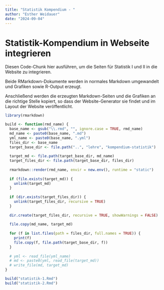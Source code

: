 ```yaml
---
title: "Statistik Kompendium - "
author: "Esther Weidauer"
date: "2024-09-04"
---
```


# Statistik-Kompendium in Webseite integrieren

Diesen Code-Chunk hier ausführen, um die Seiten für Statistik I und II in die Website zu integrieren.

Beide RMarkdown-Dokumente werden in normales Markdown umgewandelt und Grafiken sowie R-Output erzeugt.

Anschließend werden die erzeugten Markdown-Seiten und die Grafiken an die richtige Stelle kopiert,
so dass der Website-Generator sie findet und im Layout der Website veröffentlicht.

```r
library(rmarkdown)

build <- function(rmd_name) {
  base_name <- gsub("\\.rmd", "", ignore.case = TRUE, rmd_name)
  md_name <- paste0(base_name, ".md")
  yml_name <- paste0(base_name, ".yml")
  files_dir <- base_name
  target_base_dir <- file.path("..", "lehre", "kompendium-statistik")
  
  target_md <- file.path(target_base_dir, md_name)
  target_files_dir <- file.path(target_base_dir, files_dir)
  
  rmarkdown::render(rmd_name, envir = new.env(), runtime = "static")
  
  if (file.exists(target_md)) {
    unlink(target_md)
  }
    
  if (dir.exists(target_files_dir)) {
    unlink(target_files_dir, recursive = TRUE)
  }
  
  dir.create(target_files_dir, recursive = TRUE, showWarnings = FALSE)
  
  file.copy(md_name, target_md)
  
  for (f in list.files(path = files_dir, full.names = TRUE)) {
    print(f)
    file.copy(f, file.path(target_base_dir, f))
  }
  
  # yml <- read_file(yml_name)
  # md <- paste0(yml, read_file(target_md))
  # write_file(md, target_md)
}

build("statistik-1.Rmd")
build("statistik-2.Rmd")
```